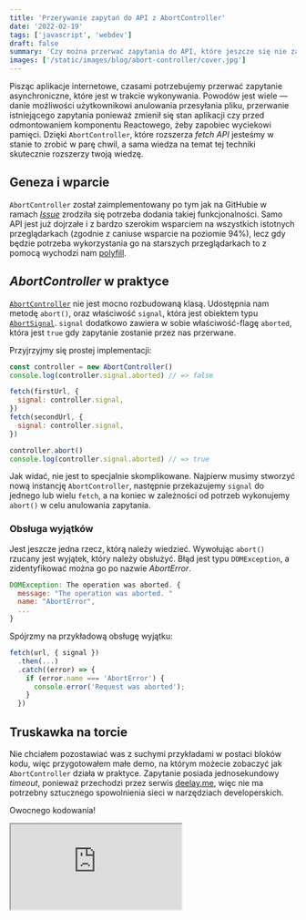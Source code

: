 ```yaml
---
title: 'Przerywanie zapytań do API z AbortController'
date: '2022-02-19'
tags: ['javascript', 'webdev']
draft: false
summary: 'Czy można przerwać zapytania do API, które jeszcze się nie zakończyły? Z interfejsem AbortController, który jest dostarczany przez wszystkie nowoczesne przeglądarki, jesteśmy w stanie to zrobić.'
images: ['/static/images/blog/abort-controller/cover.jpg']
---
```


Pisząc aplikacje internetowe, czasami potrzebujemy przerwać zapytanie asynchroniczne, które jest w trakcie wykonywania. Powodów jest wiele — danie możliwości użytkownikowi anulowania przesyłania pliku, przerwanie istniejącego zapytania ponieważ zmienił się stan aplikacji czy przed odmontowaniem komponentu Reactowego, żeby zapobiec wyciekowi pamięci. Dzięki `AbortController`, które rozszerza _fetch API_ jesteśmy w stanie to zrobić w parę chwil, a sama wiedza na temat tej techniki skutecznie rozszerzy twoją wiedzę.

## Geneza i wparcie

`AbortController` został zaimplementowany po tym jak na GitHubie w ramach [_Issue_](https://github.com/whatwg/fetch/issues/27) zrodziła się potrzeba dodania takiej funkcjonalności. Samo API jest już dojrzałe i z bardzo szerokim wsparciem na wszystkich istotnych przeglądarkach (zgodnie z caniuse wsparcie na poziomie 94%), lecz gdy będzie potrzeba wykorzystania go na starszych przeglądarkach to z pomocą wychodzi nam [polyfill](https://github.com/mo/abortcontroller-polyfill).

## _AbortController_ w praktyce

[`AbortController`](https://developer.mozilla.org/en-US/docs/Web/API/AbortController) nie jest mocno rozbudowaną klasą. Udostępnia nam metodę `abort()`, oraz właściwość `signal`, która jest obiektem typu [`AbortSignal`](https://developer.mozilla.org/en-US/docs/Web/API/AbortSignal). `signal` dodatkowo zawiera w sobie właściwość-flagę `aborted`, która jest `true` gdy zapytanie zostanie przez nas przerwane.

Przyjrzyjmy się prostej implementacji:

```javascript
const controller = new AbortController()
console.log(controller.signal.aborted) // => false

fetch(firstUrl, {
  signal: controller.signal,
})
fetch(secondUrl, {
  signal: controller.signal,
})

controller.abort()
console.log(controller.signal.aborted) // => true
```

Jak widać, nie jest to specjalnie skomplikowane. Najpierw musimy stworzyć nową instancję `AbortController`, następnie przekazujemy `signal` do jednego lub wielu `fetch`, a na koniec w zależności od potrzeb wykonujemy `abort()` w celu anulowania zapytania.

### Obsługa wyjątków

Jest jeszcze jedna rzecz, którą należy wiedzieć. Wywołując `abort()` rzucany jest wyjątek, który należy obsłużyć. Błąd jest typu `DOMException`, a zidentyfikować można go po nazwie _AbortError_.

```javascript
DOMException: The operation was aborted. {
  message: "The operation was aborted. "
  name: "AbortError",
  ...
}
```

Spójrzmy na przykładową obsługę wyjątku:

```typescript
fetch(url, { signal })
  .then(...)
  .catch((error) => {
    if (error.name === 'AbortError') {
      console.error('Request was aborted');
    }
  })
```

## Truskawka na torcie

Nie chciałem pozostawiać was z suchymi przykładami w postaci bloków kodu, więc przygotowałem małe demo, na którym możecie zobaczyć jak `AbortController` działa w praktyce. Zapytanie posiada jednosekundowy _timeout_, ponieważ przechodzi przez serwis [deelay.me](https://deelay.me/), więc nie ma potrzebny sztucznego spowolnienia sieci w narzędziach developerskich.

Owocnego kodowania!

<iframe
  src="https://codesandbox.io/embed/abortcontroller-xqohhf?autoresize=1&fontsize=14&hidenavigation=1&theme=dark"
  loading="lazy"
  style={{ width: '100%', height: 500, border: 0, borderRadius: 4, overflow: 'hidden' }}
  title="AbortController"
  allow="accelerometer; ambient-light-sensor; camera; encrypted-media; geolocation; gyroscope; hid; microphone; midi; payment; usb; vr; xr-spatial-tracking"
  sandbox="allow-forms allow-modals allow-popups allow-presentation allow-same-origin allow-scripts"
></iframe>
